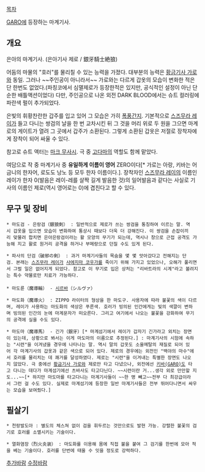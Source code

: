 [[목차]]

[[GARO]]에 등장하는 마계기사.

== 개요 ==
은아의 마계기사. (은아기사 제로 / 銀牙騎士絶狼)

어둠의 마물의 "호러"를 물리칠 수 있는 능력을 가졌다. 대부분의 능력은 [[황금기사 가로]]와 동일. 그러나 ~~주인공이 아니라서~~ 가로와는 다르게 갑옷의 모습이 변화한 적은 단 한번도 없었다.(파칭코에서 심멸제로가 등장한적은 있지만, 공식적인 설정이 아닌 단순한 배틀액션이었다) 다만, 주인공으로 나온 외전 DARK BLOOD에서는 슈트 컬러링에 파란색 펄이 추가되었다.

은빛의 휘황찬란한 갑주를 입고 있어 그 모습은 가히 [[폭풍간지]]. 기본적으로 [[스즈무라 레이]]가 들고 다니는 쌍검의 날을 한 번 교차시킨 뒤 그 것을 머리 위로 두 원을 그으면 마계로의 게이트가 열려 그 곳에서 갑주가 소환된다. 그렇게 소환된 갑옷은 저절로 장착자에게 장착이 되어 싸울 수 있다.

참고로 슈트 액터는 [[마크 무사시]]. 극 중 [[고다마]]의 역할도 함께 맡았다.

여담으로 작 중 마계기사 중 '''유일하게 이름이 영어''' ZERO이다[* 가로는 아랑, 키바는 어금니의 한자어, 로도도 낭노 등 모두 한자 이름이다.]. 장착자인 [[스즈무라 레이]]의 이름인 레이가 한자 0(발음은 레이-레를 살짝 길게 발음한 것)의 일어발음과 같다는 사실로 기사의 이름인 제로(역시 영어로는 0)에 겹친다고 할 수 있다.

== 무구 및 장비 ==
 * 마도검 - 은랑검（銀狼剣） : 일반적으로 제로가 쓰는 쌍검을 통칭하여 이르는 말. 역시 갑옷을 입으면 모습이 변화하여 통상시 때보다 더욱 더 강해진다. 이 쌍검을 손잡이끼리 맞물려 합치면 은아은랑검이라는 활 모양의 무기가 되는데, 역시나 창으로 근접 공격도 가능해 지고 활로 원거리 공격을 하거나 부메랑으로 던질 수도 있게 된다.

 * 파사의 단검（破邪の剣） : 과거 마계기사들의 목숨을 몇 몇 앗아갔다고 전해지는 단검. 본래는 [[스즈무라 레이]]가 [[사에지마 코우가]]를 죽이기 위해 가지고 있었으나, 오해가 풀리면서 그럴 일은 없어지게 되었다. 참고로 이 무기로 입은 상처는 "리바트라의 시계"라고 볼려지는 특수 약물로만 치료가 가능하다.
 
 * 마도륜（魔導輪） - [[시르바]]（シルヴァ）

 * 마도화（魔導火） : ZIPPO 라이터의 형상을 한 마도구. 사용자에 따라 불꽃의 색이 다르며, 레이가 사용하는 마도화의 색상은 푸른색. 호러가 빙의된 인간에게는 빛의 색깔이 변하며 빙의된 인간의 눈에 마계문자가 떠오른다. 그리고 여기에서 나오는 불꽃을 강화하여 무기의 공격에 실을 수도 있다.

 * 마도마（魔導馬） - 긴가（銀牙）[* 마계섬기에서 레이가 갑자기 긴가라고 외치는 장면이 있는데, 상황으로 봐서는 이게 마도마의 이름으로 추정된다.] : 마계기사의 시험에 속하는 "시련"을 이겨냈을 경우에 나타나는 말. 역시 말의 갑옷도 소울메탈의 재질로 되어 있어 각 마계기사의 갑옷과 같은 색으로 되어 있다. 제로의 경우에는 외전인 "백야의 마수"에서 호러를 물리치는 데 쾌거를 달성하였다. 제로는 "시련"을 이겨내는 특별한 장면도 나오지 않았다. 극 중에선 [[황금기사 가로]]와 제로만 타고 다녔으나, 외전에선 [[키바(GARO)]]도 타고 다니는 데다가 마계섬기에선 츠바사도 타고다닌다. ~~시련이란 거...생각 외로 만만할 지도...~~[* 하지만 마도마를 타고다니는 마계기사들이 ~~한 명 빼고~~전부 다 최강급이라서 그런 걸 수도 있다. 실제로 마계섬기에 등장한 일반 마계기사들은 전부 뛰어다니면서 싸우는 모습을 보여줬다.]

== 필살기 ==
 * 천랑발도아 : 별도의 체스쳐 없이 검을 휘두르는 것만으로도 발현 가능. 강렬한 불꽃의 검기로 호러를 소멸시키는 기술이다.

 * 열화염장（烈火炎装） : 마도화를 이용해 몸에 직접 불을 붙여 그 검기를 한번에 모아 적을 베는 기술이다. 호러를 단번에 태울 수 잇을 정도로 강력하다.

[[추가바람]]
[[수정바람]]
